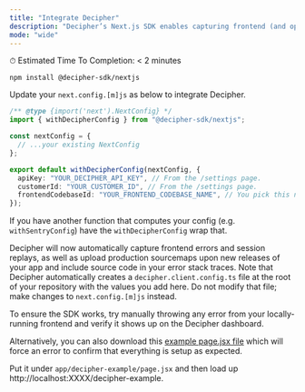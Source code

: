 ```yaml
---
title: "Integrate Decipher"
description: "Decipher’s Next.js SDK enables capturing frontend (and optionally backend) errors, session replays, AI analysis of user impact, and resolution steps. Decipher also automatically enhances stack traces with unminified/unbundled code (using Sourcemaps)."
mode: "wide"
---
```


<Check>⏱ Estimated Time To Completion: < 2 minutes</Check>

<Steps>
<Step title="Install the SDK"> 

```shell Terminal
npm install @decipher-sdk/nextjs
```
</Step>
<Step title="Update your NextConfig to use Decipher.">

Update your `next.config.[m]js` as below to integrate Decipher. 
```typescript next.config.[m]js
/** @type {import('next').NextConfig} */
import { withDecipherConfig } from "@decipher-sdk/nextjs";

const nextConfig = {
  // ...your existing NextConfig
};

export default withDecipherConfig(nextConfig, {
  apiKey: "YOUR_DECIPHER_API_KEY", // From the /settings page.
  customerId: "YOUR_CUSTOMER_ID", // From the /settings page.
  frontendCodebaseId: "YOUR_FRONTEND_CODEBASE_NAME", // You pick this name to group your frontend errors.
});
```

If you have another function that computes your config (e.g. `withSentryConfig`) have the `withDecipherConfig` wrap that.

Decipher will now automatically capture frontend errors and session replays, as well as upload production sourcemaps upon new releases of your app and include source code in your error stack traces.
<Note>Note that Decipher automatically creates a `decipher.client.config.ts` file at the root of your repository with the values you add here. Do not modify that file; make changes to `next.config.[m]js` instead.</Note>
</Step> 

<Step title="Test the integration">
To ensure the SDK works, try manually throwing any error from your locally-running frontend and verify it shows up on the Decipher dashboard.

Alternatively, you can also download this [example page.jsx file](https://drive.google.com/drive/folders/1EmANF9NgfnwOO2oHor8cL-JE7-jBn_Io?usp=drive_link) which will force an error to confirm that everything is setup as expected.

Put it under `app/decipher-example/page.jsx` and then load up http://localhost:XXXX/decipher-example.
</Step>
</Steps>
